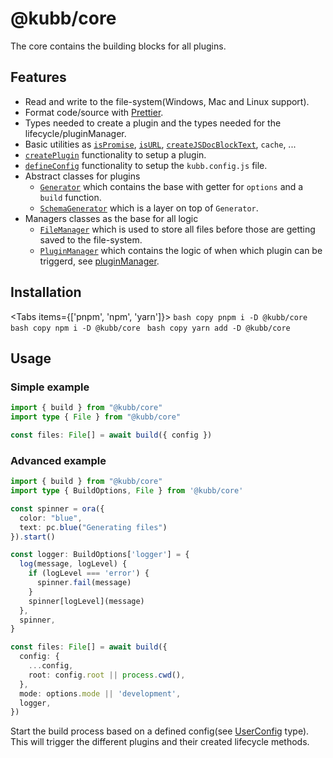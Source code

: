 
# @kubb/core

The core contains the building blocks for all plugins.

## Features
- Read and write to the file-system(Windows, Mac and Linux support).
- Format code/source with [Prettier](https://prettier.io/).
- Types needed to create a plugin and the types needed for the lifecycle/pluginManager.
- Basic utilities as [`isPromise`](https://github.com/kubb-project/kubb/blob/main/packages/core/src/utils/isPromise.ts), [`isURL`](https://github.com/kubb-project/kubb/blob/main/packages/core/src/utils/isURL.ts), [`createJSDocBlockText`](https://github.com/kubb-project/kubb/blob/main/packages/core/src/utils/createJSDocBlockText.ts), `cache`, ...
- [`createPlugin`](https://github.com/kubb-project/kubb/blob/main/packages/core/src/plugin.ts) functionality to setup a plugin.
- [`defineConfig`](https://github.com/kubb-project/kubb/blob/main/packages/core/src/config.ts) functionality to setup the `kubb.config.js` file.
- Abstract classes for plugins
  - [`Generator`](https://github.com/kubb-project/kubb/blob/main/packages/core/src/generators/Generator.ts) which contains the base with getter for `options` and a `build` function.
  - [`SchemaGenerator`](https://github.com/kubb-project/kubb/blob/main/packages/core/src/generators/SchemaGenerator.ts) which is a layer on top of `Generator`.
- Managers classes as the base for all logic
  - [`FileManager`](https://github.com/kubb-project/kubb/blob/main/packages/core/src/managers/fileManager/FileManager.ts) which is used to store all files before those are getting saved to the file-system.
  - [`PluginManager`](https://github.com/kubb-project/kubb/blob/main/packages/core/src/managers/pluginManager/PluginManager.ts) which contains the logic of when which plugin can be triggerd, see [pluginManager](/plugins/core/pluginManager).

## Installation

<Tabs items={['pnpm', 'npm', 'yarn']}>
  <Tab>
    ```bash copy
    pnpm i -D @kubb/core
    ```
  </Tab>
    <Tab>
    ```bash copy
    npm i -D @kubb/core
    ```
  </Tab>
    <Tab>
    ```bash copy
    yarn add -D @kubb/core
    ```
  </Tab>
</Tabs>


## Usage

### Simple example

```typescript
import { build } from "@kubb/core"
import type { File } from "@kubb/core"

const files: File[] = await build({ config })
```

### Advanced example

```typescript
import { build } from "@kubb/core"
import type { BuildOptions, File } from '@kubb/core'

const spinner = ora({
  color: "blue",
  text: pc.blue("Generating files")
}).start()

const logger: BuildOptions['logger'] = {
  log(message, logLevel) {
    if (logLevel === 'error') {
      spinner.fail(message)
    }
    spinner[logLevel](message)
  },
  spinner,
}

const files: File[] = await build({
  config: {
    ...config,
    root: config.root || process.cwd(),
  },
  mode: options.mode || 'development',
  logger,
})
```

Start the build process based on a defined config(see [UserConfig](https://github.com/kubb-project/kubb/blob/main/packages/core/src/config.ts) type). 
This will trigger the different plugins and their created lifecycle methods.
